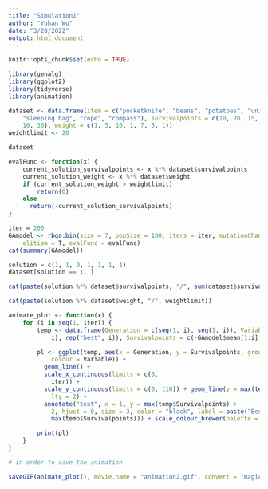 ```yaml
---
title: "Simulation1"
author: "Yuhan Wu"
date: "3/28/2022"
output: html_document
---
```


```r
knitr::opts_chunk$set(echo = TRUE)

```

```r
library(genalg)
library(ggplot2)
library(tidyverse)
library(animation)

dataset <- data.frame(item = c("pocketknife", "beans", "potatoes", "unions", 
    "sleeping bag", "rope", "compass"), survivalpoints = c(10, 20, 15, 2, 30, 
    10, 30), weight = c(1, 5, 10, 1, 7, 5, 1))
weightlimit <- 20

dataset

```

```r
evalFunc <- function(x) {
    current_solution_survivalpoints <- x %*% dataset$survivalpoints
    current_solution_weight <- x %*% dataset$weight
    if (current_solution_weight > weightlimit) 
        return(0) 
    else 
      return(-current_solution_survivalpoints)
}

iter = 200
GAmodel <- rbga.bin(size = 7, popSize = 100, iters = iter, mutationChance = 0.03, 
    elitism = T, evalFunc = evalFunc)
cat(summary(GAmodel))


```

```r
solution = c(1, 1, 0, 1, 1, 1, 1)
dataset[solution == 1, ]
```

```r
cat(paste(solution %*% dataset$survivalpoints, "/", sum(dataset$survivalpoints)))

```

```r
cat(paste(solution %*% dataset$weight, "/", weightlimit))

```

```r
animate_plot <- function(x) {
    for (i in seq(1, iter)) {
        temp <- data.frame(Generation = c(seq(1, i), seq(1, i)), Variable = c(rep("mean", 
            i), rep("best", i)), Survivalpoints = c(-GAmodel$mean[1:i], -GAmodel$best[1:i]))

        pl <- ggplot(temp, aes(x = Generation, y = Survivalpoints, group = Variable, 
            colour = Variable)) + 
          geom_line() + 
          scale_x_continuous(limits = c(0, 
            iter)) + 
          scale_y_continuous(limits = c(0, 110)) + geom_line(y = max(temp$Survivalpoints), 
            lty = 2) + 
          annotate("text", x = 1, y = max(temp$Survivalpoints) + 
            2, hjust = 0, size = 3, color = "black", label = paste("Best solution:", 
            max(temp$Survivalpoints))) + scale_colour_brewer(palette = "Set1") 

        print(pl)
    }
}

# in order to save the animation

saveGIF(animate_plot(), movie.name = "animation2.gif", convert = "magick",interval = 0.1, outdir = getwd())
```

